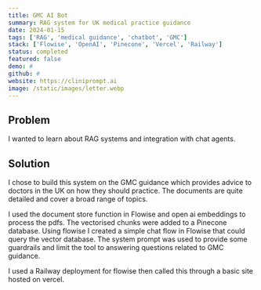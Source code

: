 ```yaml
---
title: GMC AI Bot
summary: RAG system for UK medical practice guidance
date: 2024-01-15
tags: ['RAG', 'medical guidance', 'chatbot', 'GMC']
stack: ['Flowise', 'OpenAI', 'Pinecone', 'Vercel', 'Railway']
status: completed
featured: false
demo: #
github: #
website: https://cliniprompt.ai
image: /static/images/letter.webp
---
```


## Problem

I wanted to learn about RAG systems and integration with chat agents.

## Solution

I chose to build this system on the GMC guidance which provides advice to doctors in the UK on how they should practice. The documents are quite detailed and cover a broad range of topics.

I used the document store function in Flowise and open ai embeddings to process the pdfs. The vectorised chunks were added to a Pinecone database. Using flowise I created a simple chat flow in Flowise that could query the vector database. The system prompt was used to provide some guardrails and limit the tool to answering questions related to GMC guidance.

I used a Railway deployment for flowise then called this through a basic site hosted on vercel.
